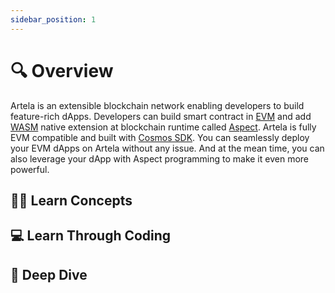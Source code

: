 ```yaml
---
sidebar_position: 1
---
```



# 🔍 Overview

Artela is an extensible blockchain network enabling developers to build feature-rich dApps. Developers can build smart contract in [EVM](https://ethereum.org/en/developers/docs/evm/) and add [WASM](https://webassembly.org/) native extension at blockchain runtime called [Aspect](/develop/core-concepts/aspect). Artela is fully EVM compatible and built with [Cosmos SDK](https://v1.cosmos.network/sdk). You can seamlessly deploy your EVM dApps on Artela without any issue. And at the mean time, you can also leverage your dApp with Aspect programming to make it even more powerful.

## 🧑‍🏫 Learn Concepts

<LearnConcepts />

## 💻 Learn Through Coding

<LearnThroughCoding />

## 🤿 Deep Dive

<DiveDeeper />
